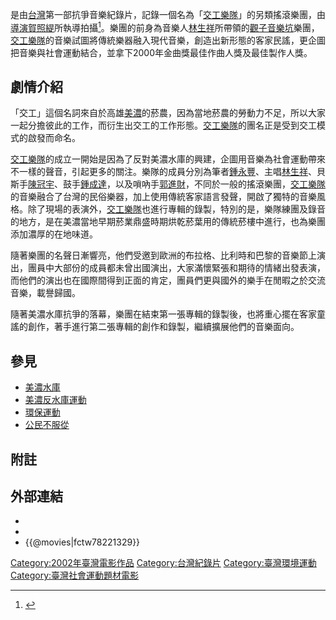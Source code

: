 {{Infobox Film
| name           = 縣道184之東
| original_name  = ''{{lang|en|County Road 184}}''
| image          =
| image_size     = 
| caption        = 
| director       = [[賀照緹|賀照緹]]
| producer       = 
| writer         = 
| sec-title      = 交工樂隊菸樓唱歌
| starring       = 
| music          = 
| cinematography = 袁宏書
| editing        = 王興中
| distributor    = [[台灣公共電視|台灣公共電視]]
| released       = {{film date|2002|||臺灣}}
| runtime        = 55分鐘
| country        = {{台灣電影產地}}
| language       = 華語
| budget         = 
| preceded_by    = 
| followed_by    = 
| amg_id         = 
| imdb_id        = 
| website        = 
}}
{{engname|《縣道184之東》|''County Road 184''}}是由[[台灣|台灣]]第一部抗爭音樂紀錄片，記錄一個名為「[[交工樂隊|交工樂隊]]」的另類搖滾樂團，由[[導演|導演]][[賀照緹|賀照緹]]所執導拍攝<ref>{{Cite web |url=http://www.newtaiwan.com.tw/bulletinview.jsp?bulletinid=6868 |title=縣道184之東 音樂抗爭全紀錄 |accessdate=2014-04-14 |archiveurl=https://web.archive.org/web/20140416011209/http://www.newtaiwan.com.tw/bulletinview.jsp?bulletinid=6868 |archivedate=2014-04-16 |deadurl=yes }}</ref>。樂團的前身為音樂人[[林生祥|林生祥]]所帶領的[[觀子音樂坑|觀子音樂坑]]樂團，[[交工樂隊|交工樂隊]]的音樂試圖將傳統樂器融入現代音樂，創造出新形態的客家民謠，更企圖把音樂與社會運動結合，並拿下2000年金曲獎最佳作曲人獎及最佳製作人獎。

== 劇情介紹 ==
「交工」這個名詞來自於高雄[[美濃區|美濃]]的菸農，因為當地菸農的勞動力不足，所以大家一起分擔彼此的工作，而衍生出交工的工作形態。[[交工樂隊|交工樂隊]]的團名正是受到交工模式的啟發而命名。

[[交工樂隊|交工樂隊]]的成立一開始是因為了反對美濃水庫的興建，企圖用音樂為社會運動帶來不一樣的聲音，引起更多的關注。樂隊的成員分別為筆者[[鍾永豐|鍾永豐]]、主唱[[林生祥|林生祥]]、貝斯手[[陳冠宇|陳冠宇]]、鼓手[[鍾成達|鍾成達]]，以及嗩吶手[[郭進財|郭進財]]，不同於一般的搖滾樂團，[[交工樂隊|交工樂隊]]的音樂融合了台灣的民俗樂器，加上使用傳統客家語言發聲，開啟了獨特的音樂風格。除了現場的表演外，[[交工樂隊|交工樂隊]]也進行專輯的錄製，特別的是，樂隊練團及錄音的地方，是在美濃當地早期菸業鼎盛時期烘乾菸葉用的傳統菸樓中進行，也為樂團添加濃厚的在地味道。

隨著樂團的名聲日漸響亮，他們受邀到歐洲的布拉格、比利時和巴黎的音樂節上演出，團員中大部份的成員都未曾出國演出，大家滿懷緊張和期待的情緒出發表演，而他們的演出也在國際間得到正面的肯定，團員們更與國外的樂手在閒暇之於交流音樂，載譽歸國。

隨著美濃水庫抗爭的落幕，樂團在結束第一張專輯的錄製後，也將重心擺在客家童謠的創作，著手進行第二張專輯的創作和錄製，繼續擴展他們的音樂面向。

== 參見 ==
* [[美濃水庫|美濃水庫]]
* [[美濃反水庫運動|美濃反水庫運動]]
* [[環保運動|環保運動]]
* [[公民不服從|公民不服從]]

==附註==
<references/>

== 外部連結 ==
* {{cite web
|url=http://nrch.culture.tw/twpedia.aspx?id=21841
|title=《縣道184之東》
|publisher=臺灣大百科全書}}
* {{cite web
|url=http://web.pts.org.tw/php/newsletter/view.php?NAENO=1&NEENO=450&SEARCH=&LISTALL=1
|title=紀錄觀點今晚重播「縣道184之東」記錄本屆金曲獎最佳樂團獎的交工樂隊之血淚奮鬥史 
|publisher=公共電視}}
* {{@movies|fctw78221329}}

[[Category:2002年臺灣電影作品|Category:2002年臺灣電影作品]]
[[Category:台灣紀錄片|Category:台灣紀錄片]]
[[Category:臺灣環境運動|Category:臺灣環境運動]]
[[Category:臺灣社會運動題材電影|Category:臺灣社會運動題材電影]]
